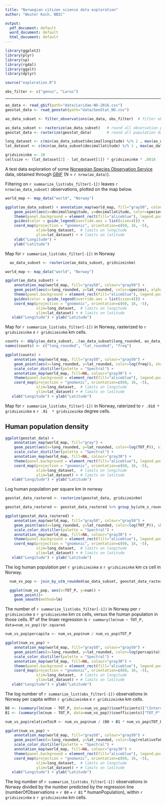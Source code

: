 ```yaml
---
title: "Norwegian citizen science data exploration"
author: "Wouter Koch, NBIC"

output:
  pdf_document: default
  word_document: default
  html_document: default
---
```



```r
library(ggplot2)
library(plyr)
library(sp)
library(rgdal)
library(ggalt)
library(dplyr)

source("exploration.R")

obs_filter <- c("genus", "Larus")
```

******

```r
ao_data <- read_gbif(path="data/Laridae-NO-2016.csv")
geostat_data <- read_geostat(path="data/GeoStat_NO.csv")
```

```r
ao_data_subset <- filter_observations(ao_data, obs_filter)  # filter observations

ao_data_subset <- rasterize(ao_data_subset)   # round all observation positions to km
geostat_data <- rasterize(geostat_data)       # round all population data positions to km

long_dataset <- c(min(ao_data_subset$decimallongitude) %/% 1 , max(ao_data_subset$decimallongitude) %/% 1 + 1)
lat_dataset <- c(min(ao_data_subset$decimallatitude) %/% 1 , max(ao_data_subset$decimallatitude) %/% 1 + 1)

gridsizeinkm <- 30
cellsize <- (lat_dataset[2] - lat_dataset[1]) * gridsizeinkm * .0018


```


A test data exploration of some [Norwegian Species Observation Service](https://www.artsobservasjoner.no) data, obtained through [GBIF](https://www.gbif.org) (N = `r nrow(ao_data)`). 

Filtering on `r summarize_list(obs_filter[-1])` leaves `r nrow(ao_data_subset)` observations, plotted on the map below.


```r
world_map <- map_data("world", "Norway")

ggplot(ao_data_subset) + annotation_map(world_map, fill="gray50", colour="gray50") +
    geom_point(aes(x=decimallongitude, y=decimallatitude, color=species), alpha=0.5, size=cellsize/gridsizeinkm, shape=15) +
    theme(panel.background = element_rect(fill="aliceblue"), legend.position = "right") +
    guides(color = guide_legend(override.aes = list(size=4))) +
    coord_map(projection = "gnomonic", orientation=c(60, 16, -5),
              xlim=long_dataset,  # limits on longitude
              ylim=lat_dataset) + # limits on latitude
    xlab("Longitude") +
    ylab("Latitude")

```

Map for `r summarize_list(obs_filter[-1])` in Norway


```r
  ao_data_subset <- rasterize(ao_data_subset, gridsizeinkm)
```


```r
world_map <- map_data("world", "Norway")

ggplot(ao_data_subset) + 
    annotation_map(world_map, fill="gray50", colour="gray50") +
    geom_point(aes(x=long_rounded, y=lat_rounded, color=species), alpha=0.3, size = .5 * cellsize) +
    theme(panel.background = element_rect(fill="aliceblue"), legend.position = "right") +
    guides(color = guide_legend(override.aes = list(size=4))) +
    coord_map(projection = "gnomonic", orientation=c(60, 16, -5),
              xlim=long_dataset,  # limits on longitude
              ylim=lat_dataset) + # limits on latitude
   xlab("Longitude") + ylab("Latitude")

```

Map for `r summarize_list(obs_filter[-1])` in Norway, rasterized to `r gridsizeinkm` x `r gridsizeinkm` km  cells.

```r

counts <- ddply(ao_data_subset, .(ao_data_subset$long_rounded, ao_data_subset$lat_rounded), nrow)
names(counts) <- c("long_rounded", "lat_rounded", "freq")

ggplot(counts) + 
    annotation_map(world_map, fill="gray50", colour="gray50") +
    geom_point(aes(x=long_rounded, y=lat_rounded, color=log(freq)), shape=15, size=cellsize) +
    scale_color_distiller(palette = "Spectral") +
    annotation_map(world_map, fill=NA, colour="gray30") +
    theme(panel.background = element_rect(fill="aliceblue"), legend.position = "right") +
    coord_map(projection = "gnomonic", orientation=c(60, 16, -5),
              xlim=long_dataset,  # limits on longitude
              ylim=lat_dataset) + # limits on latitude
   xlab("Longitude") + ylab("Latitude")
```

Map for `r summarize_list(obs_filter[-1])` in Norway, raterized to `r .018 * gridsizeinkm` x `r .01  * gridsizeinkm` degree cells.





## Human population density





```r
ggplot(geostat_data) + 
    annotation_map(world_map, fill="gray") +
    geom_point(aes(x=long_rounded, y=lat_rounded, color=log(TOT_P)), size=cellsize/gridsizeinkm, shape=15) +
    scale_color_distiller(palette = "Spectral") +
    annotation_map(world_map, fill=NA, colour="gray30") +
    theme(panel.background = element_rect(fill="aliceblue"), legend.position = "right") +
    coord_map(projection = "gnomonic", orientation=c(60, 16, -5),
              xlim=long_dataset,  # limits on longitude
              ylim=lat_dataset) + # limits on latitude
   xlab("Longitude") + ylab("Latitude")

```

Log human population per square km in norway


```r
geostat_data_rastered <- rasterize(geostat_data, gridsizeinkm)
```


```r

geostat_data_rastered <- geostat_data_rastered %>% group_by(utm_x_rounded, utm_y_rounded, lat_rounded, long_rounded) %>% summarise(TOT_P=sum(TOT_P))

ggplot(geostat_data_rastered) + 
    annotation_map(world_map, fill="gray50", colour="gray50") +
    geom_point(aes(x=long_rounded, y=lat_rounded, color=log(TOT_P)), shape=15, size=cellsize) +
    scale_color_distiller(palette = "Spectral") +
    annotation_map(world_map, fill=NA, colour="gray30") +
    theme(panel.background = element_rect(fill="aliceblue"), legend.position = "right") +
    coord_map(projection = "gnomonic", orientation=c(60, 16, -5),
              xlim=long_dataset,  # limits on longitude
              ylim=lat_dataset) + # limits on latitude
   xlab("Longitude") + ylab("Latitude")

```

The log human population per `r gridsizeinkm` x `r gridsizeinkm` km cs cell in Norway.


```r
  num_vs_pop <- join_by_utm_rounded(ao_data_subset, geostat_data_rastered)

  ggplot(num_vs_pop, aes(x=TOT_P, y=num)) + 
    geom_point()+
    geom_smooth(method=lm)
```

The number of `r summarize_list(obs_filter[-1])` in Norway per `r gridsizeinkm` x `r gridsizeinkm` km cs cells, versus the human population in those cells. R² of the linaer regression is `r summary(lm(num ~ TOT_P, data=num_vs_pop))$r.squared`.


```r

num_vs_pop$percapita <- num_vs_pop$num / num_vs_pop$TOT_P

ggplot(num_vs_pop) + 
    annotation_map(world_map, fill="gray50", colour="gray50") +
    geom_point(aes(x=long_rounded, y=lat_rounded, color=log(percapita)), shape=15, size=cellsize) +
    scale_color_distiller(palette = "Spectral") +
    annotation_map(world_map, fill=NA, colour="gray30") +
    theme(panel.background = element_rect(fill="aliceblue"), legend.position = "right") +
    coord_map(projection = "gnomonic", orientation=c(60, 16, -5),
              xlim=long_dataset,  # limits on longitude
              ylim=lat_dataset) + # limits on latitude
   xlab("Longitude") + ylab("Latitude")

```

The log number of `r summarize_list(obs_filter[-1])` observations in Norway per capita within `r gridsizeinkm` x `r gridsizeinkm` km cells.


```r

B0 <- (summary(lm(num ~ TOT_P, data=num_vs_pop))$coefficients)["(Intercept)","Estimate"]
B1 <- (summary(lm(num ~ TOT_P, data=num_vs_pop))$coefficients)["TOT_P","Estimate"]

num_vs_pop$relativeToLM <- num_vs_pop$num / (B0 + B1 * num_vs_pop$TOT_P) 

ggplot(num_vs_pop) + 
    annotation_map(world_map, fill="gray50", colour="gray50") +
    geom_point(aes(x=long_rounded, y=lat_rounded, color=log(relativeToLM)), shape=15, size=cellsize) +
    scale_color_distiller(palette = "Spectral") +
    annotation_map(world_map, fill=NA, colour="gray30") +
    theme(panel.background = element_rect(fill="aliceblue"), legend.position = "right") +
    coord_map(projection = "gnomonic", orientation=c(60, 16, -5),
              xlim=long_dataset,  # limits on longitude
              ylim=lat_dataset) + # limits on latitude
   xlab("Longitude") + ylab("Latitude")

```

The log number of `r summarize_list(obs_filter[-1])` observations in Norway divided by the number predicted by the regression line (numberOfObservations = `r B0` + `r B1` * humanPopulation),  within `r gridsizeinkm` x `r gridsizeinkm` km cells.




